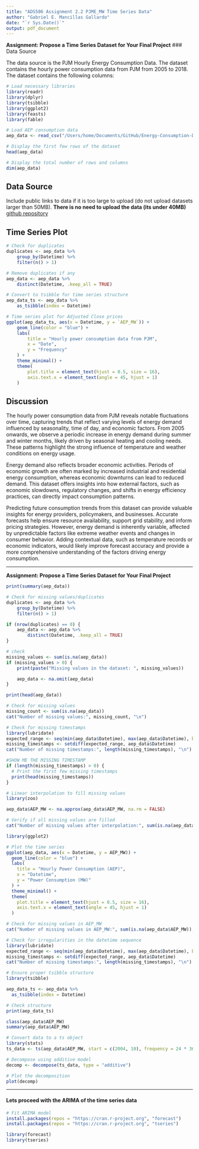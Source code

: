 ```yaml
---
title: "ADS506 Assignment 2.2 PJME_MW Time Series Data"
author: "Gabriel E. Mancillas Gallardo"
date: "`r Sys.Date()`"
output: pdf_document
---
```


**Assignment: Propose a Time Series Dataset for Your Final Project**
### Data Source

The data source is the PJM Hourly Energy Consumption Data. The dataset contains the hourly power consumption data from PJM from 2005 to 2018. The dataset contains the following columns:

```r
# Load necessary libraries
library(readr)
library(dplyr)
library(tsibble)
library(ggplot2)
library(feasts)
library(fable)

# Load AEP consumption data
aep_data <- read_csv("/Users/home/Documents/GitHub/Energy-Consumption-Data/AEP_hourly.csv")

# Display the first few rows of the dataset
head(aep_data)

# Display the total number of rows and columns
dim(aep_data)

```

## Data Source

Include public links to data if it is too large to upload (do not upload datasets larger than 50MB). **There is no need to upload the data (its under 40MB)** [github repository](https://github.com/Gabeleo24/S-P-500/tree/main/data)

## Time Series Plot

```r
# Check for duplicates
duplicates <- aep_data %>%
    group_by(Datetime) %>%
    filter(n() > 1)

# Remove duplicates if any
aep_data <- aep_data %>%
    distinct(Datetime, .keep_all = TRUE)

```

```r

# Convert to tsibble for time series structure
aep_data_ts <- aep_data %>%
    as_tsibble(index = Datetime)

# Time series plot for Adjusted Close prices
ggplot(aep_data_ts, aes(x = Datetime, y = `AEP_MW`)) +
    geom_line(color = "blue") +
    labs(
        title = "Hourly power consumption data from PJM",
        x = "Date",
        y = "Frequency"
    ) +
    theme_minimal() +
    theme(
        plot.title = element_text(hjust = 0.5, size = 16),
        axis.text.x = element_text(angle = 45, hjust = 1)
    )
```

## Discussion

The hourly power consumption data from PJM reveals notable fluctuations over time, capturing trends that reflect varying levels of energy demand influenced by seasonality, time of day, and economic factors. From 2005 onwards, we observe a periodic increase in energy demand during summer and winter months, likely driven by seasonal heating and cooling needs. These patterns highlight the strong influence of temperature and weather conditions on energy usage.

Energy demand also reflects broader economic activities. Periods of economic growth are often marked by increased industrial and residential energy consumption, whereas economic downturns can lead to reduced demand. This dataset offers insights into how external factors, such as economic slowdowns, regulatory changes, and shifts in energy efficiency practices, can directly impact consumption patterns.

Predicting future consumption trends from this dataset can provide valuable insights for energy providers, policymakers, and businesses. Accurate forecasts help ensure resource availability, support grid stability, and inform pricing strategies. However, energy demand is inherently variable, affected by unpredictable factors like extreme weather events and changes in consumer behavior. Adding contextual data, such as temperature records or economic indicators, would likely improve forecast accuracy and provide a more comprehensive understanding of the factors driving energy consumption.

___

\newpage 

**Assignment: Propose a Time Series Dataset for Your Final Project**

```r
print(summary(aep_data))

# Check for missing values/duplicates
duplicates <- aep_data %>%
    group_by(Datetime) %>%
    filter(n() > 1)

if (nrow(duplicates) == 0) {
    aep_data <- aep_data %>%
        distinct(Datetime, .keep_all = TRUE)
}

# check 
missing_values <- sum(is.na(aep_data))
if (missing_values > 0) {
    print(paste("Missing values in the dataset: ", missing_values))

    aep_data <- na.omit(aep_data)
}

print(head(aep_data))
```


```r
# Check for missing values
missing_count <- sum(is.na(aep_data))
cat("Number of missing values:", missing_count, "\n")

# Check for missing timestamps
library(lubridate)
expected_range <- seq(min(aep_data$Datetime), max(aep_data$Datetime), by = "hour")
missing_timestamps <- setdiff(expected_range, aep_data$Datetime)
cat("Number of missing timestamps:", length(missing_timestamps), "\n")

#SHOW ME THE MISSING TIMESTAMP
if (length(missing_timestamps) > 0) {
  # Print the first few missing timestamps
  print(head(missing_timestamps))
}
```

```r
# Linear interpolation to fill missing values
library(zoo)

aep_data$AEP_MW <- na.approx(aep_data$AEP_MW, na.rm = FALSE)

# Verify if all missing values are filled
cat("Number of missing values after interpolation:", sum(is.na(aep_data$AEP_MW)), "\n")
```

```r
library(ggplot2)

# Plot the time series
ggplot(aep_data, aes(x = Datetime, y = AEP_MW)) +
  geom_line(color = "blue") +
  labs(
    title = "Hourly Power Consumption (AEP)",
    x = "Datetime",
    y = "Power Consumption (MW)"
  ) +
  theme_minimal() +
  theme(
    plot.title = element_text(hjust = 0.5, size = 16),
    axis.text.x = element_text(angle = 45, hjust = 1)
  )
```


```r
# Check for missing values in AEP_MW
cat("Number of missing values in AEP_MW:", sum(is.na(aep_data$AEP_MW)), "\n")

# Check for irregularities in the datetime sequence
library(lubridate)
expected_range <- seq(min(aep_data$Datetime), max(aep_data$Datetime), by = "hour")
missing_timestamps <- setdiff(expected_range, aep_data$Datetime)
cat("Number of missing timestamps:", length(missing_timestamps), "\n")
```

```r
# Ensure proper tsibble structure
library(tsibble)

aep_data_ts <- aep_data %>%
  as_tsibble(index = Datetime)

# Check structure
print(aep_data_ts)
```

```r
class(aep_data$AEP_MW)
summary(aep_data$AEP_MW)
```

```r
# Convert data to a ts object
library(stats)
ts_data <- ts(aep_data$AEP_MW, start = c(2004, 10), frequency = 24 * 365.25)

# Decompose using additive model
decomp <- decompose(ts_data, type = "additive")

# Plot the decomposition
plot(decomp)
```

___

\newpage

#### **Lets proceed with the ARIMA of the time series data**

```r
# Fit ARIMA model
install.packages(repos = "https://cran.r-project.org", "forecast")
install.packages(repos = "https://cran.r-project.org", "tseries")

library(forecast)
library(tseries)
```